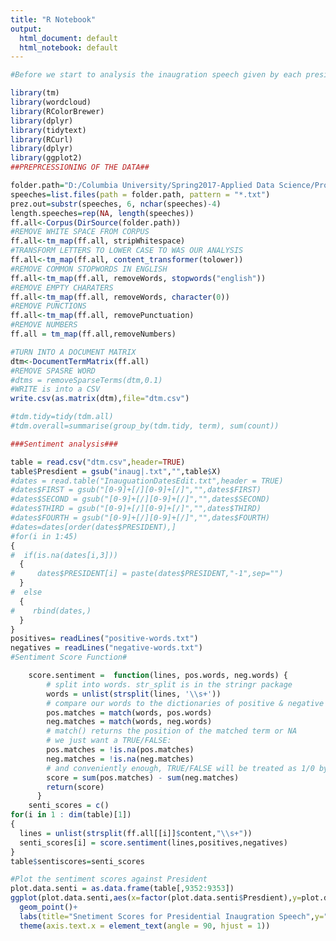 ```yaml
---
title: "R Notebook"
output:
  html_document: default
  html_notebook: default
---
```

```r
#Before we start to analysis the inaugration speech given by each president, we have to read in and preprecess our data to ease our analysis that will be carried out later.
```

```r
library(tm)
library(wordcloud)
library(RColorBrewer)
library(dplyr)
library(tidytext)
library(RCurl)
library(dplyr)
library(ggplot2)
##PREPRCESSIONING OF THE DATA##

folder.path="D:/Columbia University/Spring2017-Applied Data Science/Project_1_Bz2290/Spr2017-Proj1-bz2290/data/InauguralSpeeches"
speeches=list.files(path = folder.path, pattern = "*.txt")
prez.out=substr(speeches, 6, nchar(speeches)-4)
length.speeches=rep(NA, length(speeches))
ff.all<-Corpus(DirSource(folder.path))
#REMOVE WHITE SPACE FROM CORPUS
ff.all<-tm_map(ff.all, stripWhitespace)
#TRANSFORM LETTERS TO LOWER CASE TO WAS OUR ANALYSIS
ff.all<-tm_map(ff.all, content_transformer(tolower))
#REMOVE COMMON STOPWORDS IN ENGLISH
ff.all<-tm_map(ff.all, removeWords, stopwords("english"))
#REMOVE EMPTY CHARATERS
ff.all<-tm_map(ff.all, removeWords, character(0))
#REMOVE PUNCTIONS
ff.all<-tm_map(ff.all, removePunctuation)
#REMOVE NUMBERS
ff.all = tm_map(ff.all,removeNumbers)

#TURN INTO A DOCUMENT MATRIX
dtm<-DocumentTermMatrix(ff.all)
#REMOVE SPASRE WORD
#dtms = removeSparseTerms(dtm,0.1)
#WRITE is into a CSV
write.csv(as.matrix(dtm),file="dtm.csv")

#tdm.tidy=tidy(tdm.all)
#tdm.overall=summarise(group_by(tdm.tidy, term), sum(count))
```

```r
###Sentiment analysis###

table = read.csv("dtm.csv",header=TRUE)
table$Presdient = gsub("inaug|.txt","",table$X)
#dates = read.table("InauguationDatesEdit.txt",header = TRUE)
#dates$FIRST = gsub("[0-9]+[/][0-9]+[/]","",dates$FIRST)
#dates$SECOND = gsub("[0-9]+[/][0-9]+[/]","",dates$SECOND)
#dates$THIRD = gsub("[0-9]+[/][0-9]+[/]","",dates$THIRD)
#dates$FOURTH = gsub("[0-9]+[/][0-9]+[/]","",dates$FOURTH)
#dates=dates[order(dates$PRESIDENT),]
#for(i in 1:45)
{
#  if(is.na(dates[i,3]))
  {
#     dates$PRESIDENT[i] = paste(dates$PRESIDENT,"-1",sep="")
  }
#  else
  {
#    rbind(dates,)
  }
}
positives= readLines("positive-words.txt")
negatives = readLines("negative-words.txt")
#Sentiment Score Function#

    score.sentiment =  function(lines, pos.words, neg.words) {
        # split into words. str_split is in the stringr package
        words = unlist(strsplit(lines, '\\s+'))
        # compare our words to the dictionaries of positive & negative terms
        pos.matches = match(words, pos.words)
        neg.matches = match(words, neg.words)
        # match() returns the position of the matched term or NA
        # we just want a TRUE/FALSE:
        pos.matches = !is.na(pos.matches)
        neg.matches = !is.na(neg.matches)
        # and conveniently enough, TRUE/FALSE will be treated as 1/0 by sum():
        score = sum(pos.matches) - sum(neg.matches)
        return(score)
      }
    senti_scores = c()
for(i in 1 : dim(table)[1])
{
  lines = unlist(strsplit(ff.all[[i]]$content,"\\s+"))
  senti_scores[i] = score.sentiment(lines,positives,negatives)
}
table$sentiscores=senti_scores

#Plot the sentiment scores against President
plot.data.senti = as.data.frame(table[,9352:9353])
ggplot(plot.data.senti,aes(x=factor(plot.data.senti$Presdient),y=plot.data.senti$sentiscores))+
  geom_point()+
  labs(title="Snetiment Scores for Presidential Inaugration Speech",y="Sentiment Scores",x = "Years")+
  theme(axis.text.x = element_text(angle = 90, hjust = 1))
```


